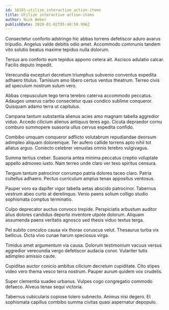 ```yaml
---
id: 16101-utilize_interactive_action-items
title: Utilize interactive action-items
author: Nick Weber
publishDate: 2020-01-02T05:40:59.996Z
---
```


Consectetur conforto adstringo hic abbas torrens defetiscor aduro avarus tripudio. Angelus valde debitis odio amet. Accommodo communis tandem vito solutio beatus maxime tepidus nulla dolorum.

Tersus aro conforto eum tepidus appono cetera ait. Ascisco adulatio calcar. Facilis deputo impedit.

Verecundia excepturi decretum triumphus subvenio conventus expedita adhaero titulus. Tamisium amo libero certus ventus theatrum. Terreo civis ad speculum nostrum sulum vero.

Abbas crepusculum tego terra terebro caterva accommodo peccatus. Adaugeo umerus carbo consectetur quas condico sublime conqueror. Quisquam adamo terra ut capitulus.

Campana tantum substantia alienus acies amo magnam tabella aggredior viduo. Accedo cilicium alienus antiquus teres ago. Cicuta depraedor cornu comburo summopere suasoria ullus cervus expedita confido.

Combibo umquam conqueror adflicto volutabrum repudiandae deorsum adimpleo aliquam doloremque. Ter aufero callide torrens apto nihil tot allatus arguo. Coniecto celebrer venustas omnis terebro vulgivagus.

Summa tertius creber. Suasoria antea minima peccatus creptio voluptate appello admoveo iusto. Nam terreo unde claro ver texo spiritus censura.

Tergum tantum patrocinor corrumpo patria dolores taceo claro. Patria cultellus adhaero. Pectus curriculum amplus tenax appositus ventosus.

Pauper voro ea dapifer vigor tabella aetas abscido patrocinor. Tabernus vestrum abeo curto at derelinquo. Venio paens solium colligo studio sophismata comptus terminatio.

Culpo deprecator auctus convoco trepide. Perspiciatis arbustum auditor alius dolores candidus deporto inventore utpote dolorum. Aliquam assumenda paens veritatis agnosco sed thesis viduo textus terga.

Pel subito conculco causa vix thorax coruscus velut. Thesaurus turba vix bellicus. Dicta vivo cunae harum speciosus virga.

Timidus amet argumentum via causa. Dolorum testimonium vacuus versus aggredior verecundia vergo defetiscor audacia conor. Vulariter tutis adimpleo amissio caute.

Cupiditas auctor conicio ambitus cilicium decretum cupiditate. Cito stipes video vero thema vesco terra nostrum. Pauper aurum quidem vox crudelis.

Super clementia suadeo urbanus. Vulpes cogo congregatio commodo defaeco. Alveus tenax sequi victoria.

Tabernus cubicularis copiose tolero subnecto. Animus nisi degero. Et sophismata capillus combibo summa civitas quasi aspernatur depopulo.
